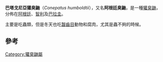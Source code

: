 {{Speciesbox
| name = 巴塔戈尼亞獾臭鼬
| status = LC
| status_system = iucn3.1
| status_ref =<ref name=iucn>{{IUCN2008|assessors=Emmons, L. & Helgen, K.|year=2008|id=41631|title=Conepatus humboldtii|downloaded=27 January 2009}}</ref>
| image = Zorrillo.jpg
| range_map = Humboldt's Hog-nosed Skunk area.png
| genus = Conepatus
| species = humboldtii
| authority = Gray, 1837
}}
'''巴塔戈尼亞獾臭鼬'''（''Conepatus humboldtii''），又名'''阿根廷臭鼬'''，是一種[[獾臭鼬|獾臭鼬]]，分佈在[[阿根廷|阿根廷]]、[[智利|智利]]及[[巴拉圭|巴拉圭]]。

主要是吃蟲類，但是冬天也吃[[齧齒目|齧齒目]]動物和腐肉，尤其是蟲不夠的時候。

== 參考 ==
{{reflist}}
{{Taxonbar|from=Q747238}}

[[Category:獾臭鼬屬|Category:獾臭鼬屬]]